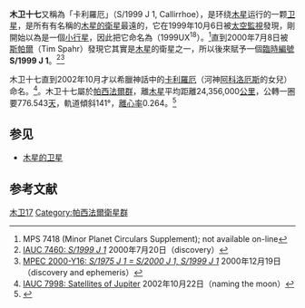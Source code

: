 '''木卫十七'''又稱為「卡利羅厄」（S/1999 J 1, Callirrhoe），是环绕[[木星|木星]]运行的一颗[[卫星|卫星]]，是所有有名稱的[[木星的衛星|木星的衛星]]最遠的，它在1999年10月6日被[[太空監視|太空監視]]發現，剛開始以為是一個[[小行星|小行星]]，因此把它命名為（1999UX<sup>18</sup>）。<ref>MPS 7418 (Minor Planet Circulars Supplement); not available on-line</ref>直到2000年7月8日被[[斯帕爾|斯帕爾]]（Tim Spahr）發現它其實是[[木星|木星]]的衛星之一，所以後來賦予一個[[臨時編號|臨時編號]]'''S/1999 J 1'''。<ref>[http://cfa-www.harvard.edu/iauc/07400/07460.html IAUC 7460: ''S/1999 J 1''] {{Wayback|url=http://cfa-www.harvard.edu/iauc/07400/07460.html |date=20060426014719 }} 2000年7月20日（discovery）</ref><ref>[http://cfa-www.harvard.edu/mpec/K00/K00Y16.html MPEC 2000-Y16: ''S/1975 J 1 = S/2000 J 1, S/1999 J 1''] {{Wayback|url=http://cfa-www.harvard.edu/mpec/K00/K00Y16.html |date=20020618171739 }} 2000年12月19日（discovery and ephemeris）</ref>

木卫十七直到2002年10月才以希臘神話中的[[卡利羅厄|卡利羅厄]]（河神[[阿科洛厄斯|阿科洛厄斯]]的女兒）命名。<ref>[http://cfa-www.harvard.edu/iauc/07900/07998.html IAUC 7998: Satellites of Jupiter]{{dead link|date=2018年1月 |bot=InternetArchiveBot |fix-attempted=yes }} 2002年10月22日（naming the moon）</ref>。木卫十七屬於[[帕西法爾群|帕西法爾群]]，離[[木星|木星]]平均距離24,356,000[[公里|公里]]，公轉一圈要776.543[[天|天]]，軌道傾斜141°，[[離心率|離心率]]0.264。<ref>{{cite web |url=http://www.dtm.ciw.edu/sheppard/satellites/jupsatdata.html |title=存档副本 |accessdate=2008-12-12  |deadurl=yes |archiveurl=https://web.archive.org/web/20081206061458/http://www.dtm.ciw.edu/sheppard/satellites/jupsatdata.html |archivedate=2008-12-06 }} </ref>

== 参见 ==
* [[木星的卫星|木星的卫星]]

== 参考文献 ==
<div class="references-small">
<references />
</div>

{{木星卫星}}

{{卫星小作品}}

[[Category:木星的卫星|木卫17]]
[[Category:帕西法爾衛星群|Category:帕西法爾衛星群]]